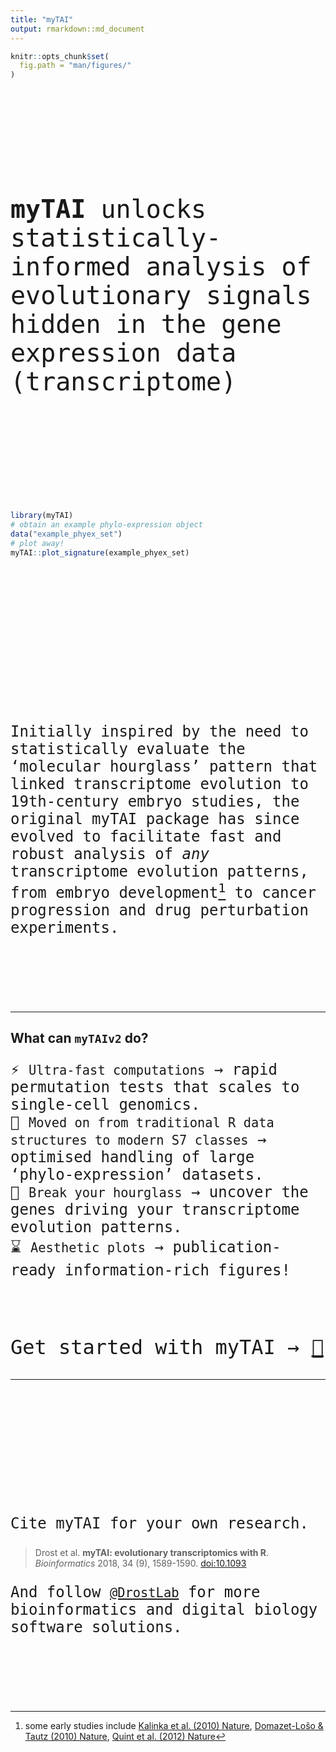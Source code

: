 ```yaml
---
title: "myTAI"
output: rmarkdown::md_document
---
```


```r
knitr::opts_chunk$set(
  fig.path = "man/figures/"
)
```

<br/><br/>

<br/><br/>

<br/><br/>

<p style="font-family: 'Fira Mono', monospace; font-size: 2.5rem;">
**myTAI** unlocks statistically-informed analysis of evolutionary signals hidden in the gene expression data (transcriptome)
</p>

<br/><br/>

<br/><br/>

<br/><br/>

```r
library(myTAI)
# obtain an example phylo-expression object
data("example_phyex_set")
# plot away!
myTAI::plot_signature(example_phyex_set)  
```

<!-- ![plot_signature function output](../vignettes/Figures/plot_signature_out.png) -->
<!-- ![plot_signature function output2](../man/figures/plot_signature_out.png) -->
<!-- ![plot_signature function output3](index_files/figure-markdown_strict/unnamed-chunk-1-1.png) -->

<br/><br/>

<br/><br/>

<br/><br/>

<br/><br/>

<br/><br/>

<p style="font-family: 'Fira Mono', monospace; font-size: 1.5rem;">
Initially inspired by the need to statistically evaluate the 'molecular hourglass' pattern that linked transcriptome evolution to 19th-century embryo studies, the original myTAI package has since evolved to facilitate fast and robust analysis of *any* transcriptome evolution patterns, from embryo development^[some early studies include [Kalinka et al. (2010) Nature](https://www.nature.com/articles/nature09634), [Domazet-Lošo & Tautz (2010) Nature](https://www.nature.com/articles/nature09632), [Quint et al. (2012) Nature](https://www.nature.com/articles/nature11394)] to cancer progression and drug perturbation experiments.
</p>

<br/><br/>

<br/><br/>

---

## What can `myTAIv2` do?

<p style="font-family: 'Fira Mono', monospace; font-size: 1.5rem;">
⚡ `Ultra-fast computations` → rapid permutation tests that scales to single-cell genomics.  
🦾 `Moved on from traditional R data structures to modern S7 classes` → optimised handling of large 'phylo-expression' datasets.  
🔨 `Break your hourglass` → uncover the genes driving your transcriptome evolution patterns.  
⌛ `Aesthetic plots` → publication-ready information-rich figures!  
</p>

<br/><br/>

<p style="font-family: 'Fira Mono', monospace; font-size: 2rem;">
Get started with myTAI → <a href="articles/myTAI.html" class="btn btn-outline-light" style="font-family: 'Fira Mono', monospace; font-size: 2rem;"> 🍹 </a>
</p>

---

<br/><br/>

<br/><br/>

<br/><br/>

<br/><br/>

<p style="font-family: 'Fira Mono', monospace; font-size: 1.5rem;">
Cite myTAI for your own research. 
</p>

<p style="font-family: 'Fira Mono', monospace; font-size: 1.5rem;">
> Drost et al. __myTAI: evolutionary transcriptomics with R__. _Bioinformatics_ 2018, 34 (9), 1589-1590. [doi:10.1093](https://academic.oup.com/bioinformatics/advance-article/doi/10.1093/bioinformatics/btx835/4772684)
</p>

<p style="font-family: 'Fira Mono', monospace; font-size: 1.5rem;">
And follow [`@DrostLab`](https://drostlab.com/) for more bioinformatics and digital biology software solutions.
</p>

<br/><br/>

<br/><br/>

